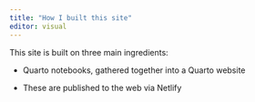 ```yaml
---
title: "How I built this site"
editor: visual
---
```


This site is built on three main ingredients:

-   Quarto notebooks, gathered together into a Quarto website

-   These are published to the web via Netlify

<!-- To create a folder of shinylive apps deployed to netlify within your repo... -->

<!-- 1.  Get netlify CLI up an running - see here: [https://docs.netlify.com/cli/get-started](https://docs.netlify.com/cli/get-started/) -->

<!-- 2.  Run `netlify init` in the command line (from your local repo). -->

<!--     1.  Follow the options. -->

<!--     2.  Provide a domain name -->

<!--     3.  For the build command, use `hugo build` -->

<!--     4.  For the directory to deploy, use the 'site' folder associated with the folder of apps. For me this is `./site_apps` -->

<!--     5.  Accept default functions folder -->

<!--     6.  Upon prompting ask to create new `netlify.toml` file -->

<!-- To add a new zsh shell script... -->

<!-- 1.  dsf -->

<!-- 2.  Sort out permissions by running: `chmod u+x <FILNAME>.sh` -->
